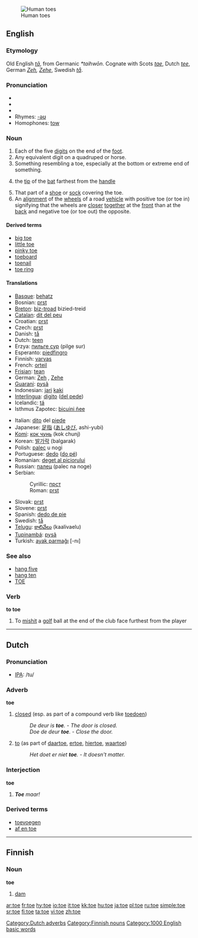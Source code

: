 [[Image:Tenen.jpg|thumb|Human toes]]
==English==
{{wikipedia}}

===Etymology===
Old English ''[[ta#Old English|tā]]'', from Germanic ''*taihwōn''.  Cognate with Scots ''[[tae]]'', Dutch ''[[tee#Dutch|tee]]'', German ''[[Zeh]], [[Zehe]]'', Swedish ''[[tå]]''.

===Pronunciation===
*{{IPA|/təʊ/}}
*{{SAMPA|/t@U/}}
*{{audio|en-us-toe.ogg|Audio (US)}}
*Rhymes: [[Rhymes:English:-əʊ|-əʊ]]
*Homophones: [[tow]]

===Noun===
{{en-noun}}

# Each of the five [[digits]] on the end of the [[foot]].
# Any equivalent digit on a quadruped or horse.
# Something resembling a toe, especially at the bottom or extreme end of something.
#{{cricket}} the [[tip]] of the [[bat]] farthest from the [[handle]]
# That part of a [[shoe]] or [[sock]] covering the toe.
# An [[alignment]] of the [[wheel]]s of a road [[vehicle]] with positive toe (or toe in) signifying that the wheels are [[closer]] [[together]] at the [[front]] than at the [[back]] and negative toe (or toe out) the opposite.

====Derived terms====
*[[big toe]]
*[[little toe]]
*[[pinky toe]]
*[[toeboard]]
*[[toenail]]
*[[toe ring]]

====Translations====
{{top}}
*[[Basque]]: [[behatz]]
*Bosnian: [[prst#Bosnian|prst]] {{m}}
*[[Breton]]: [[biz-troad]] {{m}} bizied-treid {{p}}
*[[Catalan]]: [[dit del peu]] {{m}}
*Croatian: [[prst#Croatian|prst]] {{m}}
*Czech: [[prst]] {{m}}
*Danish: [[tå]] {{g|Danish}}
*Dutch: [[teen]] {{m}}
*Erzya: [[пильге сур]] (pilge sur)
*Esperanto: [[piedfingro]]
*Finnish: [[varvas]]
*French: [[orteil]] {{m}}
*[[Frisian]]: [[tean]] {{g|Frisian}}
*German: [[Zeh]] {{m}}, [[Zehe]] {{f}}
*[[Guarani]]: [[pysã]]
*Indonesian: [[jari]] [[kaki]]
*[[Interlingua]]: [[digito]] ([[digito del pede|del pede]])
*Icelandic: [[tá]] {{g|Icelandic}}
*Isthmus Zapotec: [[bicuini ñee]]
{{mid}}
*Italian: [[dito]] del [[piede]]
*Japanese: [[足指]] ([[あしゆび]], ashi-yubi)
*[[Komi]]: [[кок чунь]] (kok chunj)
*Korean: [[발가락]] (balgarak)
*Polish: [[palec]] u nogi {{m}}
*Portuguese: [[dedo]] ([[dedo do pé|do pé]]) {{m}}
*Romanian: [[deget al piciorului]] {{n}}
*Russian: [[палец]] (palec na noge)
*Serbian:
*:Cyrillic: [[прст#Serbian|прст]] {{m}}
*:Roman: [[prst#Serbian|prst]] {{m}}
*Slovak: [[prst#Slovak|prst]] {{m}}
*Slovene: [[prst#Slovenian|prst]] {{m}}
*Spanish: [[dedo de pie]] {{m}}
*Swedish: [[tå]] {{g|Swedish}}
*[[Telugu]]: [[కాలివేలు]] (kaalivaelu)
*[[Tupinambá]]: [[pysã]]
*Turkish: [[ayak parmağı]] [-nı]
{{bottom}}

===See also===
*[[hang five]]
*[[hang ten]]
*[[TOE]]

===Verb===
'''to toe'''

# {{sports}} To [[mishit]] a [[golf]] ball at the end of the club face furthest from the player

----

==Dutch==
===Pronunciation===
*[[w:IPA|IPA]]: /tu/
===Adverb===
'''toe'''

# [[closed]] (esp. as part of a compound verb like [[toedoen]])
#: ''De deur is '''toe'''.'' - ''The door is closed.''
#: ''Doe de deur '''toe'''.'' - ''Close the door.''
# [[to]] (as part of [[daartoe]], [[ertoe]], [[hiertoe]], [[waartoe]])
#: ''Het doet er niet '''toe'''.'' - ''It doesn't matter.''

===Interjection===
'''toe'''

#'''''Toe''' maar!''

===Derived terms===
* [[toevoegen]]
* [[af en toe]]

----

==Finnish==
===Noun===
'''toe'''

# [[dam]]

[[Category:Dutch adverbs]]
[[Category:Finnish nouns]]
[[Category:1000 English basic words]]

[[ar:toe]]
[[fr:toe]]
[[hy:toe]]
[[io:toe]]
[[it:toe]]
[[kk:toe]]
[[hu:toe]]
[[ja:toe]]
[[pl:toe]]
[[ru:toe]]
[[simple:toe]]
[[sr:toe]]
[[fi:toe]]
[[ta:toe]]
[[vi:toe]]
[[zh:toe]]